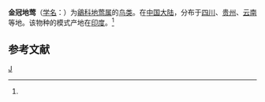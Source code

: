 {{Speciesbox
| genus = Tesia
| species = olivea
| authority = (Horsfield)<ref name='id3801'>{{cite web| url =http://www.bioinfo.cn/db05/BjdwSpecies.php?action=view&id=3801| title =金冠地莺| work =《中国动物物种编目数据库》| publisher =中国科学院微生物研究所| author =中国科学院动物研究所| accessdate =2009-04-04| deadurl =yes| archiveurl =https://web.archive.org/web/20160305102303/http://www.bioinfo.cn/db05/BjdwSpecies.php?action=view&id=3801| archivedate =2016-03-05}}</ref>
}}

'''金冠地莺'''（[[学名|学名]]：{{lang|la|''Tesia olivea''}}）为[[鶲科|鶲科]][[地莺属|地莺属]]的[[鸟类|鸟类]]。在[[中国大陆|中国大陆]]，分布于[[四川|四川]]、[[贵州|贵州]]、[[云南|云南]]等地。该物种的模式产地在[[印度|印度]]。<ref name='id3801'/>

== 参考文献 ==
{{reflist}}

{{taxonbar}}

[[Category:地莺属|J]]


{{雀形目小作品}}
